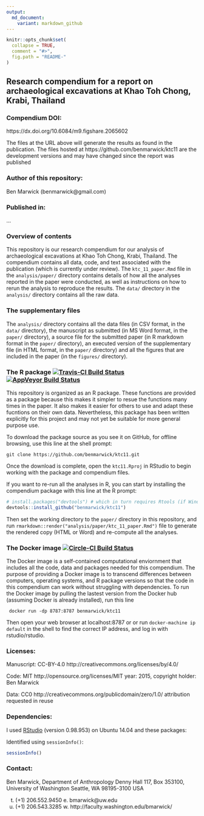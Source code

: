 ```yaml
---
output:
  md_document:
    variant: markdown_github
---
```


<!-- README.md is generated from README.Rmd. Please edit that file -->


```r
knitr::opts_chunk$set(
  collapse = TRUE,
  comment = "#>",
  fig.path = "README-"
)
```


## Research compendium for a report on archaeological excavations at Khao Toh Chong, Krabi, Thailand

### Compendium DOI: 
 
https://dx.doi.org/10.6084/m9.figshare.2065602

The files at the URL above will generate the results as found in the publication. The files hosted at https://github.com/benmarwick/ktc11 are the development versions and may have changed since the report was published

### Author of this repository:

Ben Marwick (benmarwick@gmail.com)

### Published in: 

...

### Overview of contents

This repository is our research compendium for our analysis of archaeological excavations at Khao Toh Chong, Krabi, Thailand. The compendium contains all data, code, and text associated with the publication (which is currently under review). The `ktc_11_paper.Rmd` file in the `analysis/paper/` directory contains details of how all the analyses reported in the paper were conducted, as well as instructions on how to rerun the analysis to reproduce the results. The `data/` directory in the `analysis/` directory contains all the raw data. 

### The supplementary files

The `analysis/` directory contains all the data files (in CSV format, in the `data/` directory), the manuscript as submitted (in MS Word format, in the `paper/` directory), a source file for the submitted paper (in R markdown format in the `paper/` directory), an executed version of the supplementary file (in HTML format, in the `paper/` directory) and all the figures that are included in the paper (in the `figures/` directory). 

### The R package [![Travis-CI Build Status](https://travis-ci.org/benmarwick/ktc11.svg?branch=master)](https://travis-ci.org/benmarwick/ktc11) [![AppVeyor Build Status](https://ci.appveyor.com/api/projects/status/github/benmarwick/ktc11?branch=master&svg=true)](https://ci.appveyor.com/project/benmarwick/ktc11)

This repository is organized as an R package. These functions are provided as a package because this makes it simpler to resue the functions many times in the paper. It also makes it easier for others to use and adapt these fucntions on their own data. Nevertheless, this package has been written explicitly for this project and may not yet be suitable for more general purpose use. 

To download the package source as you see it on GitHub, for offline browsing, use this line at the shell prompt:

```shell
git clone https://github.com/benmarwick/ktc11.git
```

Once the download is complete, open the `ktc11.Rproj` in RStudio to begin working with the package and compendium files. 

If you want to re-run all the analyses in R, you can start by installing the compendium package with this line at the R prompt:

```r
# install.packages("devtools") # which in turn requires Rtools (if Windows) or Xcode (if OSX)
devtools::install_github("benmarwick/ktc11")
```

Then set the working directory to the `paper/` directory in this repository, and run `rmarkdown::render("analysis/paper/ktc_11_paper.Rmd")` file to generate the rendered copy (HTML or Word) and re-compute all the analyses. 

### The Docker image [![Circle-CI Build Status](https://circleci.com/gh/benmarwick/ktc11.svg?style=shield)](https://circleci.com/gh/benmarwick/ktc11)

The Docker image is a self-contained computational enviornment that includes all the code, data and packages needed for this compendium. The purpose of providing a Docker image is to transcend differences between computers, operating systems, and R package versions so that the code in this compendium can work without struggling with dependencies. To run the Docker image by pulling the lastest version from the Docker hub (assuming Docker is already installed), run this line

```shell
 docker run -dp 8787:8787 benmarwick/ktc11
```

Then open your web browser at localhost:8787 or or run `docker-machine ip default` in the shell to find the correct IP address, and log in with rstudio/rstudio.


### Licenses:

Manuscript:  CC-BY-4.0 http://creativecommons.org/licenses/by/4.0/

Code: MIT http://opensource.org/licenses/MIT year: 2015, copyright holder: Ben Marwick

Data: CC0 http://creativecommons.org/publicdomain/zero/1.0/ attribution requested in reuse

### Dependencies:

I used [RStudio](http://www.rstudio.com/products/rstudio/) (version 0.98.953) on Ubuntu 14.04 and these packages:

Identified using `sessionInfo()`:

```r
sessionInfo()
```


### Contact: 

Ben Marwick, Department of Anthropology
Denny Hall 117, Box 353100, University of Washington
Seattle, WA 98195-3100 USA

t. (+1) 206.552.9450   e. bmarwick@uw.edu
f. (+1) 206.543.3285   w. http://faculty.washington.edu/bmarwick/ 